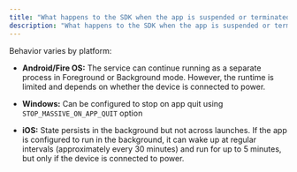 ```yaml
---
title: "What happens to the SDK when the app is suspended or terminated?"
description: "What happens to the SDK when the app is suspended or terminated?"
---
```


Behavior varies by platform:

- **Android/Fire OS:** The service can continue running as a separate process in Foreground or Background mode. However, the runtime is limited and depends on whether the device is connected to power.

- **Windows:** Can be configured to stop on app quit using `STOP_MASSIVE_ON_APP_QUIT` option

- **iOS:** State persists in the background but not across launches. If the app is configured to run in the background, it can wake up at regular intervals (approximately every 30 minutes) and run for up to 5 minutes, but only if the device is connected to power.